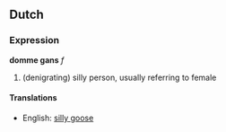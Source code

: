 ==Dutch==
===Expression===
'''domme gans''' ''f''

# (denigrating) silly person, usually referring to female

====Translations====
*English: [[silly goose]]